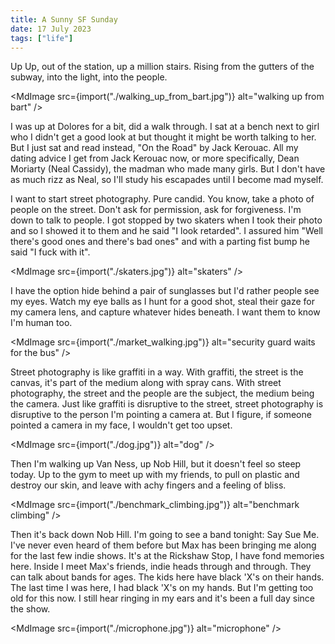 ```yaml
---
title: A Sunny SF Sunday
date: 17 July 2023
tags: ["life"]
---
```



Up Up, out of the station, up a million stairs. Rising from the gutters
of the subway, into the light, into the people.

<MdImage src={import("./walking_up_from_bart.jpg")} alt="walking up from bart" />

I was up at Dolores for a bit, did a walk through.
I sat at a bench next to girl who I didn't get a good look at but thought
it might be worth talking to her.
But I just sat and read instead, "On the Road" by Jack Kerouac.
All my dating advice I get from Jack Kerouac now, or more specifically, Dean Moriarty (Neal Cassidy),
the madman who made many girls. But I don't have as much rizz as Neal, so I'll
study his escapades until I become mad myself.

I want to start street photography. Pure candid.
You know, take a photo of people on the street. Don't ask for permission, ask
for forgiveness.
I'm down to talk to people. I got stopped by two skaters when I took their photo
and so I showed it to them and he said "I look retarded". 
I assured him "Well there's good ones and there's bad ones" and 
with a parting fist bump he said "I fuck with it".

<MdImage src={import("./skaters.jpg")} alt="skaters" />

I have the option hide behind a pair of sunglasses but I'd rather people see my eyes.
Watch my eye balls as I hunt for a good shot, steal their gaze for my camera lens,
and capture whatever hides beneath.
I want them to know I'm human too.

<MdImage src={import("./market_walking.jpg")} alt="security guard waits for the bus" />

Street photography is like graffiti in a way.
With graffiti, the street is the canvas, it's part of the medium along with spray cans.
With street photography, the street and the people are the subject, the medium being the camera.
Just like graffiti is disruptive to the street, street photography is disruptive to the
person I'm pointing a camera at.
But I figure, if someone pointed a camera in my face, I wouldn't get too upset.

<MdImage src={import("./dog.jpg")} alt="dog" />

Then I'm walking up Van Ness, up Nob Hill, but it doesn't feel so steep today.
Up to the gym to meet up with my friends, to pull on plastic and destroy our skin, 
and leave with achy fingers and a feeling of bliss.

<MdImage src={import("./benchmark_climbing.jpg")} alt="benchmark climbing" />

Then it's back down Nob Hill. I'm going to see a band tonight: Say Sue Me.
I've never even heard of them before but Max has been bringing me along for the 
last few indie shows.
It's at the Rickshaw Stop, I have fond memories here.
Inside I meet Max's friends, indie heads through and through.
They can talk about bands for ages.
The kids here have black 'X's on their hands.
The last time I was here, I had black 'X's on my hands.
But I'm getting too old for this now. I still hear ringing in my ears
and it's been a full day since the show.

<MdImage src={import("./microphone.jpg")} alt="microphone" />

